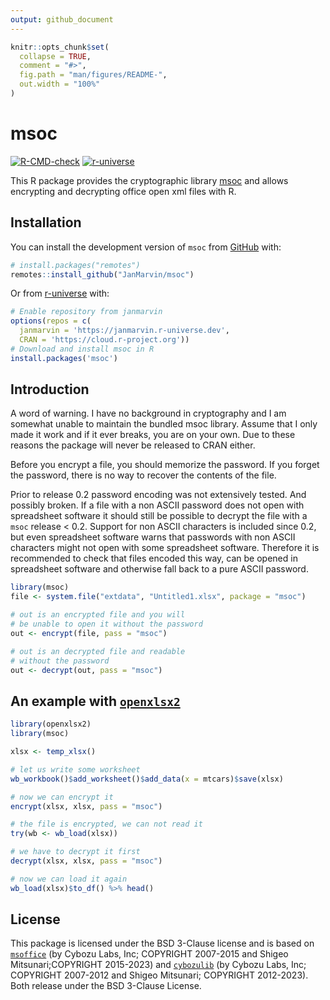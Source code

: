 ```yaml
---
output: github_document
---
```


<!-- README.md is generated from README.Rmd. Please edit that file -->

```r
knitr::opts_chunk$set(
  collapse = TRUE,
  comment = "#>",
  fig.path = "man/figures/README-",
  out.width = "100%"
)
```

# msoc

<!-- badges: start -->

[![R-CMD-check](https://github.com/JanMarvin/msoc/workflows/R-CMD-check/badge.svg)](https://github.com/JanMarvin/msoc/actions)
[![r-universe](https://janmarvin.r-universe.dev/badges/msoc)](https://janmarvin.r-universe.dev/msoc)
<!-- badges: end -->

This R package provides the cryptographic library [msoc](https://github.com/herumi/msoffice) and allows encrypting and decrypting office open xml files with R.

## Installation

You can install the development version of `msoc` from
[GitHub](https://github.com/) with:

``` r
# install.packages("remotes")
remotes::install_github("JanMarvin/msoc")
```

Or from [r-universe](https://r-universe.dev/) with:

``` r
# Enable repository from janmarvin
options(repos = c(
  janmarvin = 'https://janmarvin.r-universe.dev',
  CRAN = 'https://cloud.r-project.org'))
# Download and install msoc in R
install.packages('msoc')
```

## Introduction

A word of warning. I have no background in cryptography and I am somewhat unable
to maintain the bundled msoc library. Assume that I only made it work and if it
ever breaks, you are on your own. Due to these reasons the package will never
be released to CRAN either.

Before you encrypt a file, you should memorize the password. If you forget the 
password, there is no way to recover the contents of the file. 

Prior to release 0.2 password encoding was not extensively tested. And possibly 
broken. If a file with a non ASCII password does not open with spreadsheet
software it should still be possible to decrypt the file with a `msoc` release
< 0.2. 
Support for non ASCII characters is included since 0.2, but even spreadsheet
software warns that passwords with non ASCII characters might not open with 
some spreadsheet software. Therefore it is recommended to check that files
encoded this way, can be opened in spreadsheet software and otherwise fall back
to a pure ASCII password.

```r
library(msoc)
file <- system.file("extdata", "Untitled1.xlsx", package = "msoc")

# out is an encrypted file and you will 
# be unable to open it without the password
out <- encrypt(file, pass = "msoc")

# out is an decrypted file and readable
# without the password
out <- decrypt(out, pass = "msoc")
```

## An example with [`openxlsx2`](https://github.com/JanMarvin/openxlsx2)

```r
library(openxlsx2)
library(msoc)

xlsx <- temp_xlsx()

# let us write some worksheet
wb_workbook()$add_worksheet()$add_data(x = mtcars)$save(xlsx)

# now we can encrypt it
encrypt(xlsx, xlsx, pass = "msoc")

# the file is encrypted, we can not read it
try(wb <- wb_load(xlsx))

# we have to decrypt it first
decrypt(xlsx, xlsx, pass = "msoc")

# now we can load it again
wb_load(xlsx)$to_df() %>% head()
```

## License

This package is licensed under the BSD 3-Clause license and is based on
[`msoffice`](https://github.com/herumi/msoffice) (by Cybozu Labs, Inc;
COPYRIGHT 2007-2015 and Shigeo Mitsunari;COPYRIGHT 2015-2023) and [`cybozulib`](https://github.com/herumi/cybozulib) (by Cybozu Labs, Inc;
COPYRIGHT 2007-2012 and Shigeo Mitsunari; COPYRIGHT 2012-2023). Both release
under the BSD 3-Clause License. 
